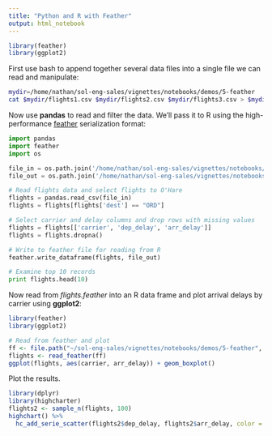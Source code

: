 ```yaml
---
title: "Python and R with Feather"
output: html_notebook
---
```


```r
library(feather)
library(ggplot2)
```


First use bash to append together several data files into a single file we can read and manipulate:

```bash
mydir=/home/nathan/sol-eng-sales/vignettes/notebooks/demos/5-feather
cat $mydir/flights1.csv $mydir/flights2.csv $mydir/flights3.csv > $mydir/flights.csv
```

Now use **pandas** to read and filter the data. We'll pass it to R using the high-performance [feather](https://blog.rstudio.org/2016/03/29/feather/) serialization format:

```python
import pandas
import feather
import os

file_in = os.path.join('/home/nathan/sol-eng-sales/vignettes/notebooks/demos/5-feather', 'flights.csv')
file_out = os.path.join('/home/nathan/sol-eng-sales/vignettes/notebooks/demos/5-feather', 'flights.feather')

# Read flights data and select flights to O'Hare
flights = pandas.read_csv(file_in)
flights = flights[flights['dest'] == "ORD"]

# Select carrier and delay columns and drop rows with missing values
flights = flights[['carrier', 'dep_delay', 'arr_delay']]
flights = flights.dropna()

# Write to feather file for reading from R
feather.write_dataframe(flights, file_out)

# Examine top 10 records
print flights.head(10)
```

Now read from *flights.feather* into an R data frame and plot arrival delays by carrier using **ggplot2**:

```r
library(feather)
library(ggplot2)

# Read from feather and plot
ff <- file.path("~/sol-eng-sales/vignettes/notebooks/demos/5-feather", "flights.feather")
flights <- read_feather(ff)
ggplot(flights, aes(carrier, arr_delay)) + geom_boxplot()
```

Plot the results.

```r
library(dplyr)
library(highcharter)
flights2 <- sample_n(flights, 100)
highchart() %>% 
  hc_add_serie_scatter(flights2$dep_delay, flights2$arr_delay, color = flights2$carrier)
```